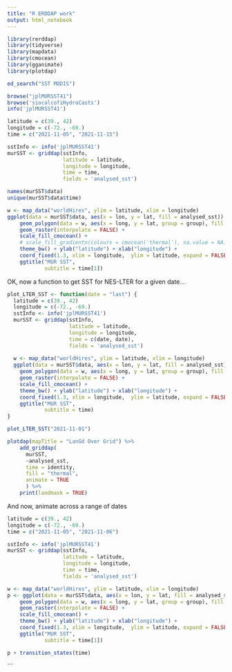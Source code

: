 ```yaml
---
title: "R ERDDAP work"
output: html_notebook
---
```


```r
library(rerddap)
library(tidyverse)
library(mapdata)
library(cmocean)
library(gganimate)
library(plotdap)
```

```r
ed_search("SST MODIS")
```

```r
browse("jplMURSST41")
browse('siocalcofiHydroCasts')
info('jplMURSST41')
```

```r
latitude = c(39., 42)
longitude = c(-72., -69.)
time = c("2021-11-05", "2021-11-15")
```

```r
sstInfo <- info('jplMURSST41')
murSST <- griddap(sstInfo, 
                  latitude = latitude, 
                  longitude = longitude, 
                  time = time, 
                  fields = 'analysed_sst')

names(murSST$data)
unique(murSST$data$time)
```


```r

w <- map_data("worldHires", ylim = latitude, xlim = longitude)
ggplot(data = murSST$data, aes(x = lon, y = lat, fill = analysed_sst)) +
    geom_polygon(data = w, aes(x = long, y = lat, group = group), fill = "grey80") +
    geom_raster(interpolate = FALSE) +
    scale_fill_cmocean() +
    # scale_fill_gradientn(colours = cmocean('thermal'), na.value = NA) +
    theme_bw() + ylab("latitude") + xlab("longitude") +
    coord_fixed(1.3, xlim = longitude,  ylim = latitude, expand = FALSE) +
    ggtitle("MUR SST",
            subtitle = time[1])
```
OK, now a function to get SST for NES-LTER for a given date...


```r
plot_LTER_SST <- function(date = "last") {
  latitude = c(39., 42)
  longitude = c(-72., -69.)
  sstInfo <- info('jplMURSST41')
  murSST <- griddap(sstInfo, 
                    latitude = latitude, 
                    longitude = longitude, 
                    time = c(date, date), 
                    fields = 'analysed_sst')
  
  w <- map_data("worldHires", ylim = latitude, xlim = longitude)
  ggplot(data = murSST$data, aes(x = lon, y = lat, fill = analysed_sst)) +
    geom_polygon(data = w, aes(x = long, y = lat, group = group), fill = "grey80") +
    geom_raster(interpolate = FALSE) +
    scale_fill_cmocean() +
    theme_bw() + ylab("latitude") + xlab("longitude") +
    coord_fixed(1.3, xlim = longitude,  ylim = latitude, expand = FALSE) +
    ggtitle("MUR SST",
            subtitle = time)
}
```

```r
plot_LTER_SST("2021-11-01")
```
```r
plotdap(mapTitle = "LanGd Over Grid") %>%
    add_griddap(
      murSST, 
      ~analysed_sst, 
      time = identity,
      fill = "thermal",
      animate = TRUE
      ) %>%
    print(landmask = TRUE)
```



And now, animate across a range of dates

```r

latitude = c(39., 42)
longitude = c(-72., -69.)
time = c("2021-11-05", "2021-11-06")

sstInfo <- info('jplMURSST41')
murSST <- griddap(sstInfo, 
                  latitude = latitude, 
                  longitude = longitude, 
                  time = time, 
                  fields = 'analysed_sst')

w <- map_data("worldHires", ylim = latitude, xlim = longitude)
p <- ggplot(data = murSST$data, aes(x = lon, y = lat, fill = analysed_sst)) +
    geom_polygon(data = w, aes(x = long, y = lat, group = group), fill = "grey80") +
    geom_raster(interpolate = FALSE) +
    scale_fill_cmocean() +
    theme_bw() + ylab("latitude") + xlab("longitude") +
    coord_fixed(1.3, xlim = longitude,  ylim = latitude, expand = FALSE) +
    ggtitle("MUR SST",
            subtitle = time[1])

p + transition_states(time)
```

```

